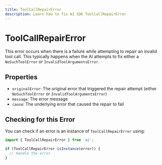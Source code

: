 ---
title: ToolCallRepairError
description: Learn how to fix AI SDK ToolCallRepairError
---

# ToolCallRepairError

This error occurs when there is a failure while attempting to repair an invalid tool call.
This typically happens when the AI attempts to fix either
a `NoSuchToolError` or `InvalidToolArgumentsError`.

## Properties

- `originalError`: The original error that triggered the repair attempt (either `NoSuchToolError` or `InvalidToolArgumentsError`)
- `message`: The error message
- `cause`: The underlying error that caused the repair to fail

## Checking for this Error

You can check if an error is an instance of `ToolCallRepairError` using:

```typescript
import { ToolCallRepairError } from 'ai';

if (ToolCallRepairError.isInstance(error)) {
  // Handle the error
}
```
